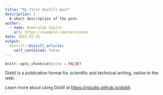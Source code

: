 ---
title: "My first distill post"
description: |
  A short description of the post.
author:
  - name: Esmeralda Castro
    url: https://example.com/norajones
date: 2022-02-21
output:
  distill::distill_article:
    self_contained: false
---


```{r setup, include=FALSE}
knitr::opts_chunk$set(echo = FALSE)
```

Distill is a publication format for scientific and technical writing, native to the web.

Learn more about using Distill at <https://rstudio.github.io/distill>.


